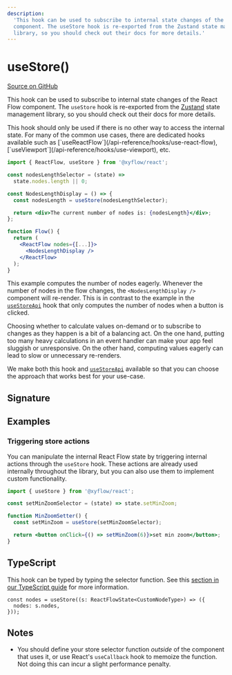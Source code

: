 ```yaml
---
description:
  'This hook can be used to subscribe to internal state changes of the React Flow
  component. The useStore hook is re-exported from the Zustand state management
  library, so you should check out their docs for more details.'
---
```


# useStore()

[Source on GitHub](https://github.com/xyflow/xyflow/blob/main/packages/react/src/hooks/useStore.ts)

This hook can be used to subscribe to internal state changes of the React Flow
component. The `useStore` hook is re-exported from the [Zustand](https://github.com/pmndrs/zustand)
state management library, so you should check out their docs for more details.

<Callout type="info">
  This hook should only be used if there is no other way to access the internal
  state. For many of the common use cases, there are dedicated hooks available
  such as [`useReactFlow`](/api-reference/hooks/use-react-flow),
  [`useViewport`](/api-reference/hooks/use-viewport), etc.
</Callout>

```jsx
import { ReactFlow, useStore } from '@xyflow/react';

const nodesLengthSelector = (state) =>
  state.nodes.length || 0;

const NodesLengthDisplay = () => {
  const nodesLength = useStore(nodesLengthSelector);

  return <div>The current number of nodes is: {nodesLength}</div>;
};

function Flow() {
  return (
    <ReactFlow nodes={[...]}>
      <NodesLengthDisplay />
    </ReactFlow>
  );
}
```

This example computes the number of nodes eagerly. Whenever the number of nodes
in the flow changes, the `<NodesLengthDisplay />` component will re-render. This
is in contrast to the example in the [`useStoreApi`](/api-reference/hooks/use-store-api) hook that only
computes the number of nodes when a button is clicked.

Choosing whether to calculate values on-demand or to subscribe to changes as they
happen is a bit of a balancing act. On the one hand, putting too many heavy
calculations in an event handler can make your app feel sluggish or unresponsive.
On the other hand, computing values eagerly can lead to slow or unnecessary
re-renders.

We make both this hook and [`useStoreApi`](/api-reference/hooks/use-store-api) available so that you
can choose the approach that works best for your use-case.

## Signature

<APIDocs functionName="useStore" />

## Examples

### Triggering store actions

You can manipulate the internal React Flow state by triggering internal actions
through the `useStore` hook. These actions are already used internally throughout
the library, but you can also use them to implement custom functionality.

```jsx
import { useStore } from '@xyflow/react';

const setMinZoomSelector = (state) => state.setMinZoom;

function MinZoomSetter() {
  const setMinZoom = useStore(setMinZoomSelector);

  return <button onClick={() => setMinZoom(6)}>set min zoom</button>;
}
```

## TypeScript

This hook can be typed by typing the selector function. See this
[section in our TypeScript guide](/learn/advanced-use/typescript#nodetype-edgetype-unions) for more information.

```tsx
const nodes = useStore((s: ReactFlowState<CustomNodeType>) => ({
  nodes: s.nodes,
}));
```

## Notes

- You should define your store selector function _outside_ of the component that
  uses it, or use React's `useCallback` hook to memoize the function. Not doing
  this can incur a slight performance penalty.
